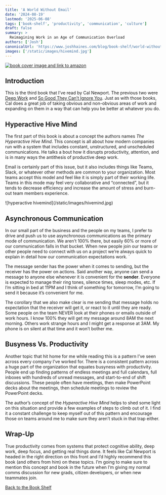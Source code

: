 ```yaml
---
title: 'A World Without Email'
date: '2024-08-19'
lastmod: '2025-06-08'
tags: ['book-shelf', 'productivity', 'communication', 'culture']
draft: false
summary: >
  Reimagining Work in an Age of Communication Overload
authors: ['Josh']
canonicalUrl: 'https://www.joshhaines.com/blog/book-shelf/world-without-email'
images: ['/static/images/hivemind.jpg']
---
```


<div className="mx-auto w-1/3">
  <a href="https://www.amazon.com/World-Without-Email-Reimagining-Communication/dp/0525536558">
    <img
      alt="book cover image and link to amazon"
      src="https://m.media-amazon.com/images/I/41F-QiTfriL._SY445_SX342_PQ35_.jpg"
    />
  </a>
</div>

## Introduction

This is the third book that I’ve read by Cal Newport. The previous two were [Deep Work](/blog/book-shelf/deep-work) and [So Good They Can’t Ignore
You](/blog/book-shelf/so-good-they-cant-ignore-you). Just as with those books, Cal does a great job of taking obvious and non-obvious areas of work and expanding on them in a way that can help you be better at whatever you do.

## Hyperactive Hive Mind

The first part of this book is about a concept the authors names _The Hyperactive Hive Mind_. This concept is all about how modern companies run with a system that includes constant, unstructured, and unscheduled communications. He talks a bout how it disrupts productivity, attention, and is in many ways the antithesis of productive deep work.

Email is certainly part of this issue, but it also includes things like Teams, Slack, or whatever other methods are common to your organization. Most teams accept this model and feel like it is simply part of their working life. Teams in this mode may feel very collaborative and “connected”, but it tends to decrease efficiency and increase the amount of stress and burn-out team members experience.

<div className="-mx-2 flex flex-wrap justify-center overflow-hidden xl:-mx-2">
  <div className="my-1 w-full overflow-hidden px-2 xl:my-1 xl:w-3/4 xl:px-2">
    ![hyperactive hivemind](/static/images/hivemind.jpg)
  </div>
</div>

## Asynchronous Communication

In our small part of the business and the people on my teams, I prefer to drive and push us to use asynchronous communications as the primary mode of communication. We aren’t 100% there, but easily 60% or more of our communication falls in that bucket. When new people join our teams or other people need to connect with us on a project we’re always quick to explain in detail how our communication expectations work. `

The message sender has the power when it comes to sending, but the receiver has the power on actions. Said another way, anyone can send a message to anyone else whenever it is convenient for the **sender**. Everyone is expected to manage their ring tones, silence times, sleep modes, etc. If I’m sitting in bed at 11PM and I think of something for tomorrow, I’m going to send it because it’s convenient for me.

The corollary that we also make clear is me sending that message holds no expectation that the receiver will get it, or react to it until they are ready. Some people on the team NEVER look at their phones or emails outside of work hours. I know 100% they will get my message around 8AM the next morning. Others work strange hours and I might get a response at 3AM. My phone is on silent at that time and it won’t bother me.

## Busyness Vs. Productivity

Another topic that hit home for me while reading this is a pattern I’ve seen across every company I’ve worked for. There is a consistent pattern across a huge part of the organization that equates busyness with productivity. People end up finding patterns of endless meetings and full calendars, full inboxes with hundreds of unread messages, and start-to-end of shift discussions. These people often have meetings, then make PowerPoint decks about the meetings, then schedule meetings to review the PowerPoint decks.

The author’s concept of the _Hyperactive Hive Mind_ helps to shed some light on this situation and provide a few examples of steps to climb out of it. I find it a constant challenge to keep myself out of this pattern and encourage those on teams around me to make sure they aren’t stuck in that trap either.

## Wrap-Up

True productivity comes from systems that protect cognitive ability, deep work, deep focus, and getting real things done. It feels like Cal Newport is headed in the right direction on this
front and I’d highly recommend this book (and others from him) on these topics. I’m going to make sure to mention this concept and book in the future when I’m giving my normal comms discussion for new grads, citizen developers, or when new teammates join.

[Back to the Book Shelf](/blog/book-shelf)

